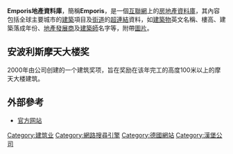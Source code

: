 {{Infobox company 
| name = 安波利斯<br>Emporis
| type = [[有限责任公司|有限责任公司]]
| logo = Emporis logo.png  
| foundation = 
| location = {{GER}}[[汉堡|汉堡]]
| key_people = 
| industry = 房地产信息
| products = 房地产信息产品
| revenue = 
| operating_income = 
| net_income = 
| num_employees =
| parent =
| subsid =
| homepage = [http://www.emporis.com/ www.emporis.com]
| footnotes =
}}
'''Emporis地產資料庫'''，簡稱'''Emporis'''，是一個[[互聯網|互聯網]]上的[[房地產|房地產]][[資料庫|資料庫]]，其內容包括全球主要城市的[[建築|建築]]項目及[[街道|街道]]的[[超連結|超連結]]資料，如[[建築物|建築物]]英文名稱、樓高、建築落成年份、[[地產發展商|地產發展商]]及[[建築師|建築師]]名字等，附帶[[圖片|圖片]]。

== 安波利斯摩天大楼奖 ==
{{main|安波利斯摩天大楼奖}}
2000年由公司创建的一个建筑奖项，旨在奖励在该年完工的高度100米以上的摩天大楼建筑。

== 外部參考 ==
* [http://www.emporis.com/ 官方网站]{{Wayback|url=http://www.emporis.com/ |date=20111028073507 }}

[[Category:建筑业|Category:建筑业]]
[[Category:網路搜尋引擎|Category:網路搜尋引擎]]
[[Category:德國網站|Category:德國網站]]
[[Category:漢堡公司|Category:漢堡公司]]